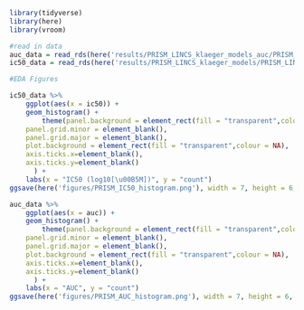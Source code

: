 
```r
library(tidyverse)
library(here)
library(vroom)
```

```r
#read in data
auc_data = read_rds(here('results/PRISM_LINCS_klaeger_models_auc/PRISM_LINCS_klaeger_data_for_ml_auc.rds.gz'))
ic50_data = read_rds(here('results/PRISM_LINCS_klaeger_models/PRISM_LINCS_klaeger_data_for_ml.rds.gz'))
```


```r
#EDA Figures

ic50_data %>% 
	ggplot(aes(x = ic50)) +
	geom_histogram() +
		theme(panel.background = element_rect(fill = "transparent",colour = NA),
    panel.grid.minor = element_blank(), 
    panel.grid.major = element_blank(),
    plot.background = element_rect(fill = "transparent",colour = NA),
    axis.ticks.x=element_blank(), 
    axis.ticks.y=element_blank()
      ) +
	labs(x = "IC50 (log10[\u00B5M])", y = "count")
ggsave(here('figures/PRISM_IC50_histogram.png'), width = 7, height = 6, units = "cm", bg = "transparent")

auc_data %>% 
	ggplot(aes(x = auc)) +
	geom_histogram() +
		theme(panel.background = element_rect(fill = "transparent",colour = NA),
    panel.grid.minor = element_blank(), 
    panel.grid.major = element_blank(),
    plot.background = element_rect(fill = "transparent",colour = NA),
    axis.ticks.x=element_blank(), 
    axis.ticks.y=element_blank()
      ) +
	labs(x = "AUC", y = "count")
ggsave(here('figures/PRISM_AUC_histogram.png'), width = 7, height = 6, units = "cm", bg = "transparent")
```




